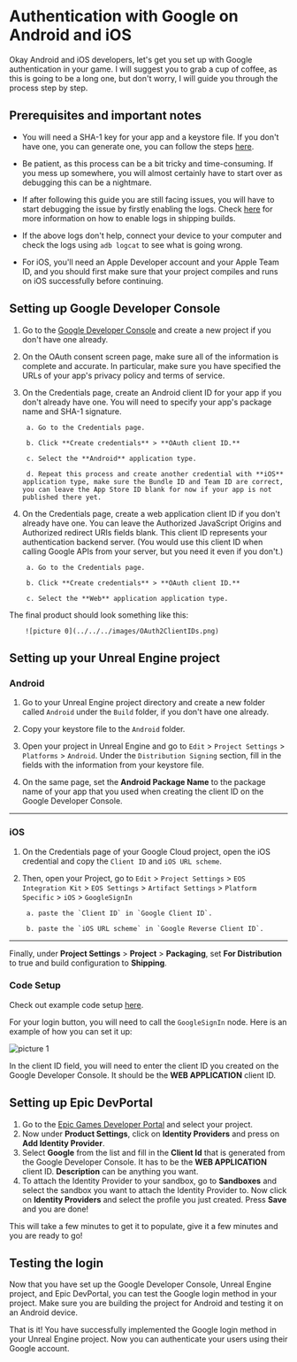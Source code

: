 # Authentication with Google on Android and iOS

Okay Android and iOS developers, let's get you set up with Google authentication in your game. I will suggest you to grab a cup of coffee, as this is going to be a long one, but don't worry, I will guide you through the process step by step.

## Prerequisites and important notes

- You will need a SHA-1 key for your app and a keystore file. If you don't have one, you can generate one, you can follow the steps [here](https://youtu.be/brUsx5xfXdY).
- Be patient, as this process can be a bit tricky and time-consuming. If you mess up somewhere, you will almost certainly have to start over as debugging this can be a nightmare.
- If after following this guide you are still facing issues, you will have to start debugging the issue by firstly enabling the logs. Check [here](/extendedlogging) for more information on how to enable logs in shipping builds.
- If the above logs don't help, connect your device to your computer and check the logs using `adb logcat` to see what is going wrong.

- For iOS, you'll need an Apple Developer account and your Apple Team ID, and you should first make sure that your project compiles and runs on iOS successfully before continuing.

## Setting up Google Developer Console

1. Go to the [Google Developer Console](https://console.cloud.google.com/) and create a new project if you don't have one already.

2. On the OAuth consent screen page, make sure all of the information is complete and accurate. In particular, make sure you have specified the URLs of your app's privacy policy and terms of service.

3. On the Credentials page, create an Android client ID for your app if you don't already have one. You will need to specify your app's package name and SHA-1 signature.
        
        a. Go to the Credentials page.

        b. Click **Create credentials** > **OAuth client ID.**

        c. Select the **Android** application type.

        d. Repeat this process and create another credential with **iOS** application type, make sure the Bundle ID and Team ID are correct, you can leave the App Store ID blank for now if your app is not published there yet.

4. On the Credentials page, create a web application client ID if you don't already have one. You can leave the Authorized JavaScript Origins and Authorized redirect URIs fields blank. This client ID represents your authentication backend server. (You would use this client ID when calling Google APIs from your server, but you need it even if you don't.)
        
        a. Go to the Credentials page.

        b. Click **Create credentials** > **OAuth client ID.**

        c. Select the **Web** application application type.

The final product should look something like this:

        ![picture 0](../../../images/OAuth2ClientIDs.png)  

## Setting up your Unreal Engine project

### Android
1. Go to your Unreal Engine project directory and create a new folder called `Android` under the `Build` folder, if you don't have one already.

2. Copy your keystore file to the `Android` folder.

3. Open your project in Unreal Engine and go to `Edit` > `Project Settings` > `Platforms` > `Android`. Under the `Distribution Signing` section, fill in the fields with the information from your keystore file.

4. On the same page, set the **Android Package Name** to the package name of your app that you used when creating the client ID on the Google Developer Console.

----

### iOS

1. On the Credentials page of your Google Cloud project, open the iOS credential and copy the `Client ID` and `iOS URL scheme`.

2. Then, open your Project, go to `Edit` > `Project Settings` > `EOS Integration Kit` > `EOS Settings` > `Artifact Settings` > `Platform Specific` > `iOS` > `GoogleSignIn`

        a. paste the `Client ID` in `Google Client ID`.

        b. paste the `iOS URL scheme` in `Google Reverse Client ID`.

----

Finally, under **Project Settings** > **Project** > **Packaging**, set **For Distribution** to true and build configuration to **Shipping**.

### Code Setup

Check out example code setup [here](https://blueprintue.com/blueprint/sky0vphc).

For your login button, you will need to call the `GoogleSignIn` node. Here is an example of how you can set it up:

![picture 1](../../../images/GoogeLoginNodeSetup.png)  

In the client ID field, you will need to enter the client ID you created on the Google Developer Console. It should be the **WEB APPLICATION** client ID.

## Setting up Epic DevPortal

1. Go to the [Epic Games Developer Portal](https://dev.epicgames.com/portal/en-US/home) and select your project.
2. Now under **Product Settings**, click on **Identity Providers** and press on **Add Identity Provider**.
3. Select **Google** from the list and fill in the **Client Id** that is generated from the Google Developer Console. It has to be the **WEB APPLICATION** client ID. **Description** can be anything you want.
4. To attach the Identity Provider to your sandbox, go to **Sandboxes** and select the sandbox you want to attach the Identity Provider to. Now click on **Identity Providers** and select the profile you just created. Press **Save** and you are done!

This will take a few minutes to get it to populate, give it a few minutes and you are ready to go!

## Testing the login

Now that you have set up the Google Developer Console, Unreal Engine project, and Epic DevPortal, you can test the Google login method in your project. Make sure you are building the project for Android and testing it on an Android device.

That is it! You have successfully implemented the Google login method in your Unreal Engine project. Now you can authenticate your users using their Google account.
